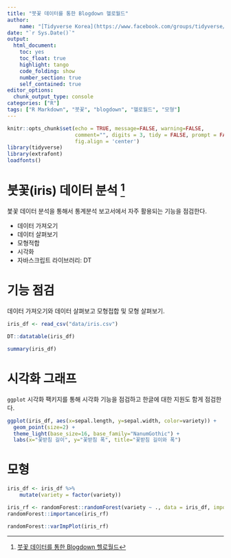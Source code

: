 ```yaml
---
title: "붓꽃 데이터를 통한 Blogdown 헬로월드"
author:
    name: "[Tidyverse Korea](https://www.facebook.com/groups/tidyverse/)"
date: "`r Sys.Date()`"
output:
  html_document: 
    toc: yes
    toc_float: true
    highlight: tango
    code_folding: show
    number_section: true
    self_contained: true
editor_options: 
  chunk_output_type: console
categories: ["R"]
tags: ["R Markdown", "붓꽃", "blogdown", "헬로월드", "모형"]
---
```


```r
knitr::opts_chunk$set(echo = TRUE, message=FALSE, warning=FALSE,
                      comment="", digits = 3, tidy = FALSE, prompt = FALSE, 
                      fig.align = 'center')
library(tidyverse)
library(extrafont)
loadfonts()
```

# 붓꽃(iris) 데이터 분석 [^blog-reference]

[^blog-reference]: [붓꽃 데이터를 통한 Blogdown 헬로월드](http://xwmooc.netlify.com/2017/09/13/%EB%B6%93%EA%BD%83-%EB%8D%B0%EC%9D%B4%ED%84%B0%EB%A5%BC-%ED%86%B5%ED%95%9C-blogdown-%ED%97%AC%EB%A1%9C%EC%9B%94%EB%93%9C/)

붗꽃 데이터 분석을 통해서 통계분석 보고서에서 자주 활용되는 기능을 점검한다.

- 데이터 가져오기
- 데이터 살펴보기
- 모형적합
- 시각화
- 자바스크립트 라이브러리: DT

# 기능 점검 

데이터 가져오기와 데이터 살펴보고 모형접합 및 모형 살펴보기.


```r
iris_df <- read_csv("data/iris.csv")

DT::datatable(iris_df)

summary(iris_df)
```

# 시각화 그래프

`ggplot` 시각화 팩키지를 통해 시각화 기능을 점검하고 한글에 대한 지원도 함게 점검한다.

```r

ggplot(iris_df, aes(x=sepal.length, y=sepal.width, color=variety)) +
  geom_point(size=2) +
  theme_light(base_size=16, base_family="NanumGothic") + 
  labs(x="꽃받침 길이", y="꽃받침 폭", title="꽃받침 길이와 폭")
```

# 모형

```r

iris_df <- iris_df %>% 
    mutate(variety = factor(variety))

iris_rf <- randomForest::randomForest(variety ~ ., data = iris_df, importance = TRUE)
randomForest::importance(iris_rf)

randomForest::varImpPlot(iris_rf)
```